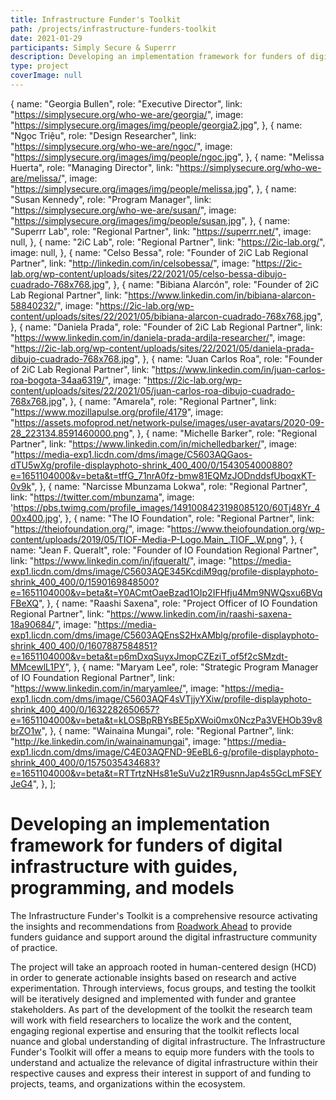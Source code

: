 ```yaml
---
title: Infrastructure Funder's Toolkit
path: /projects/infrastructure-funders-toolkit
date: 2021-01-29
participants: Simply Secure & Superrr
description: Developing an implementation framework for funders of digital infrastructure with guides, programming, and models.
type: project
coverImage: null
---
```


  {
    name: "Georgia Bullen",
    role: "Executive Director",
    link: "https://simplysecure.org/who-we-are/georgia/",
    image: "https://simplysecure.org/images/img/people/georgia2.jpg",
  },
  {
    name: "Ngọc Triệu",
    role: "Design Researcher",
    link: "https://simplysecure.org/who-we-are/ngoc/",
    image: "https://simplysecure.org/images/img/people/ngoc.jpg",
  },
  {
    name: "Melissa Huerta",
    role: "Managing Director",
    link: "https://simplysecure.org/who-we-are/melissa/",
    image: "https://simplysecure.org/images/img/people/melissa.jpg",
  },
  {
    name: "Susan Kennedy",
    role: "Program Manager",
    link: "https://simplysecure.org/who-we-are/susan/",
    image: "https://simplysecure.org/images/img/people/susan.jpg",
  },
  {
    name: "Superrr Lab",
    role: "Regional Partner",
    link: "https://superrr.net/",
    image: null,
  },
  {
    name: "2iC Lab",
    role: "Regional Partner",
    link: "https://2ic-lab.org/",
    image: null,
  },
  {
    name: "Celso Bessa",
    role: "Founder of 2iC Lab Regional Partner",
    link: "http://linkedin.com/in/celsobessa/",
    image: "https://2ic-lab.org/wp-content/uploads/sites/22/2021/05/celso-bessa-dibujo-cuadrado-768x768.jpg",
  },
  {
    name: "Bibiana Alarcón",
    role: "Founder of 2iC Lab Regional Partner",
    link: "https://www.linkedin.com/in/bibiana-alarcon-58840232/",
    image: "https://2ic-lab.org/wp-content/uploads/sites/22/2021/05/bibiana-alarcon-cuadrado-768x768.jpg",
  },
  {
    name: "Daniela Prada",
    role: "Founder of 2iC Lab Regional Partner",
    link: "https://www.linkedin.com/in/daniela-prada-ardila-researcher/",
    image: "https://2ic-lab.org/wp-content/uploads/sites/22/2021/05/daniela-prada-dibujo-cuadrado-768x768.jpg",
  },
  {
    name: "Juan Carlos Roa",
    role: "Founder of 2iC Lab Regional Partner",
    link: "https://www.linkedin.com/in/juan-carlos-roa-bogota-34aa6319/",
    image: "https://2ic-lab.org/wp-content/uploads/sites/22/2021/05/juan-carlos-roa-dibujo-cuadrado-768x768.jpg",
  },
  {
    name: "Amarela",
    role: "Regional Partner",
    link: "https://www.mozillapulse.org/profile/4179",
    image: "https://assets.mofoprod.net/network-pulse/images/user-avatars/2020-09-28_223134.8591460000.png",
  },
  {
    name: "Michelle Barker",
    role: "Regional Partner",
    link: "https://www.linkedin.com/in/michelledbarker/",
    image: "https://media-exp1.licdn.com/dms/image/C5603AQGaos-dTU5wXg/profile-displayphoto-shrink_400_400/0/1543054000880?e=1651104000&v=beta&t=tffG_71nrA0fz-bmw81EQMzJODnddsfUboqxKT-0v9k",
  },
  {
    name: "Narcisse Mbunzama Lokwa",
    role: "Regional Partner",
    link: "https://twitter.com/mbunzama",
    image: 'https://pbs.twimg.com/profile_images/1491008423198085120/60Tj48Yr_400x400.jpg',
  },
  {
    name: "The IO Foundation",
    role: "Regional Partner",
    link: "https://theiofoundation.org/",
    image: "https://www.theiofoundation.org/wp-content/uploads/2019/05/TIOF-Media-P-Logo.Main_.TIOF_.W.png",
  },
  {
    name: "Jean F. Queralt",
    role: "Founder of IO Foundation Regional Partner",
    link: "https://www.linkedin.com/in/jfqueralt/",
    image: "https://media-exp1.licdn.com/dms/image/C5603AQE345KcdiM9qg/profile-displayphoto-shrink_400_400/0/1590169848500?e=1651104000&v=beta&t=Y0ACmtOaeBzad1OIp2IFHfju4Mm9NWQsxu6BVqFBeXQ",
  },
  {
    name: "Raashi Saxena",
    role: "Project Officer of IO Foundation Regional Partner",
    link: "https://www.linkedin.com/in/raashi-saxena-18a90684/",
    image: "https://media-exp1.licdn.com/dms/image/C5603AQEnsS2HxAMblg/profile-displayphoto-shrink_400_400/0/1607887584851?e=1651104000&v=beta&t=p6mDxqSuyxJmopCZEziT_of5f2cSMzdt-MMcewlL1PY",
  },
  {
    name: "Maryam Lee",
    role: "Strategic Program Manager of IO Foundation Regional Partner",
    link: "https://www.linkedin.com/in/maryamlee/",
    image: "https://media-exp1.licdn.com/dms/image/C5603AQF4sVTjjyYXiw/profile-displayphoto-shrink_400_400/0/1632282650657?e=1651104000&v=beta&t=kLOSBpRBYsBE5pXWoi0mx0NczPa3VEHOb39v8brZO1w",
  },
  {
    name: "Wainaina Mungai",
    role: "Regional Partner",
    link: "http://ke.linkedin.com/in/wainainamungai",
    image: "https://media-exp1.licdn.com/dms/image/C4E03AQFND-9EeBL6-g/profile-displayphoto-shrink_400_400/0/1575035434683?e=1651104000&v=beta&t=RTTrtzNHs81eSuVu2z1R9usnnJap4s5GcLmFSEYJeG4",
  },
];

<!-- export const resources = [
  {
    title: "Proposal",
    link: "https://example.com",
    linkText: "Read More",
    author: "Georgia Bullen",
  },
]; -->

# Developing an implementation framework for funders of digital infrastructure with guides, programming, and models

The Infrastructure Funder's Toolkit is a comprehensive resource activating the insights and recommendations from <a href="https://recommendations.implicit-development.org">Roadwork Ahead</a> to provide funders guidance and support around the digital infrastructure community of practice.

The project will take an approach rooted in human-centered design (HCD) in order to generate actionable insights based on research and active experimentation. Through interviews, focus groups, and testing the toolkit will be iteratively designed and implemented with funder and grantee stakeholders. As part of the development of the toolkit the research team will work with field researchers to localize the work and the content, engaging regional expertise and ensuring that the toolkit reflects local nuance and global understanding of digital infrastructure. The Infrastructure Funder's Toolkit will offer a means to equip more funders with the tools to understand and actualize the relevance of digital infrastructure within their respective causes and express their interest in support of and funding to projects, teams, and organizations within the ecosystem.

